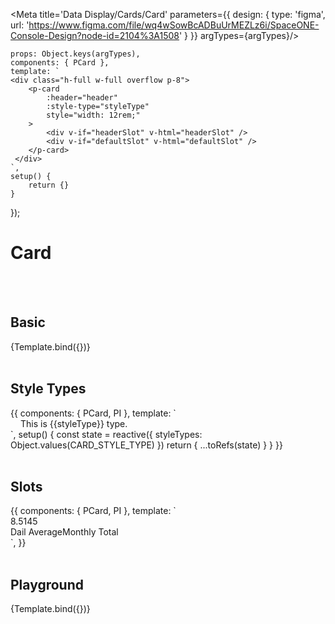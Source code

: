 

<Meta title='Data Display/Cards/Card' parameters={{
    design: {
        type: 'figma',
        url: 'https://www.figma.com/file/wq4wSowBcADBuUrMEZLz6i/SpaceONE-Console-Design?node-id=2104%3A1508'
    }
}} argTypes={argTypes}/>


    props: Object.keys(argTypes),
    components: { PCard },
    template: `
    <div class="h-full w-full overflow p-8">
        <p-card
            :header="header"
            :style-type="styleType"
            style="width: 12rem;"
        >
            <div v-if="headerSlot" v-html="headerSlot" />
            <div v-if="defaultSlot" v-html="defaultSlot" />
        </p-card>
     </div>
    `,
    setup() {
        return {}
    }
});


# Card
<br/>
<br/>

## Basic

<Canvas>
    <Story name="Basic">
        {Template.bind({})}
    </Story>
</Canvas>

<br/>
<br/>

## Style Types

<Canvas>
    <Story name="Style Types">
        {{
            components: { PCard, PI },
            template: `
    <div class="h-full w-full overflow p-8 flex flex-wrap">
        <p-card v-for="styleType in styleTypes" :key="styleType" :header="styleType" :style-type="styleType"
            style="min-width: 20rem; margin: 1rem;"
        >
            This is {{styleType}} type.
        </p-card>
     </div>
    `,
    setup() {
        const state = reactive({
            styleTypes: Object.values(CARD_STYLE_TYPE)
        })
        return {
            ...toRefs(state)
        }
    }
        }}
    </Story>
</Canvas>

<br/>
<br/>

## Slots

<Canvas>
    <Story name="Slots">
        {{
            components: { PCard, PI },
            template: `
    <div class="h-full w-full overflow p-8">
        <p-card style="width: 209px;">
            <template #header>
                <div class="flex justify-between items-center">
                    <span class="text-gray-900">Created</span>
                    <span class="text-alert">1 <p-i name="ic_decrease" height="12px" width="12px"/></span>
                </div>
            </template>
            <div class="flex justify-between items-center">
                <span>8.5</span><span>145</span>
            </div>
            <div class="flex justify-between items-center text-gray text-xs mt-1">
                <span>Dail Average</span><span class="text-right">Monthly Total</span>
            </div>
        </p-card>
     </div>
    `,
        }}
    </Story>
</Canvas>

<br/>
<br/>

## Playground

<Canvas>
    <Story name="Playground">
        {Template.bind({})}
    </Story>
</Canvas>

<ArgsTable story="Playground"/>


